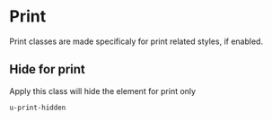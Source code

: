 
<Meta title="Utilities/Print" />

# Print

Print classes are made specificaly for print related styles, if enabled.

## Hide for print

Apply this class will hide the element for print only

```html
u-print-hidden
```
